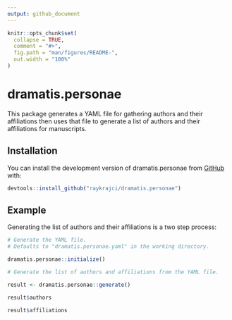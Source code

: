 ```yaml
---
output: github_document
---
```


<!-- README.md is generated from README.Rmd. Please edit that file -->

```r
knitr::opts_chunk$set(
  collapse = TRUE,
  comment = "#>",
  fig.path = "man/figures/README-",
  out.width = "100%"
)
```

# dramatis.personae

<!-- badges: start -->
<!-- badges: end -->

This package generates a YAML file for gathering authors and their affiliations then uses that file to generate a list of authors and their affiliations for manuscripts.

## Installation

You can install the development version of dramatis.personae from [GitHub](https://github.com/) with:

```r
devtools::install_github("raykrajci/dramatis.personae")
```

## Example

Generating the list of authors and their affiliations is a two step process:

```r
# Generate the YAML file.
# Defaults to "dramatis.personae.yaml" in the working directory.

dramatis.personae::initialize()

# Generate the list of authors and affiliations from the YAML file.

result <- dramatis.personae::generate()

result$authors

result$affiliations

```

